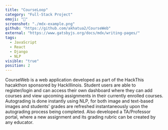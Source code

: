 ```yaml
---
title: "CourseLoop"
category: "Full-Stack Project"
emoji: "📓"
screenshot: "./mdx-example.png"
github: "https://github.com/akhatua2/CourseWeb"
external: "https://www.gatsbyjs.org/docs/mdx/writing-pages/"
tags:
  - JavaScript
  - React
  - Django
  - NLP
visible: "true"
position: 2
---
```


CourseWeb is a web application developed as part of the HackThis hacakthon sponsored by HackIllinois. Student users are able to register/login and can access their own dashboard where they can add courses and view upcoming assignments in their currently enrolled courses. Autograding is done instantly using NLP, for both image and text-based images and students' grades are refreshed instantaneously upon the autograding process being completed. Also developed a TA/Professor portal, where a new assignment and its grading rubric can be created by any educator.